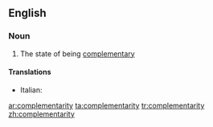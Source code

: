 ==English==

===Noun===
{{wikipedia}}
{{en-noun|-}}

# The state of being [[complementary]]

====Translations====
{{trans-top|complementarity}}
*Italian: {{t-|it|complementarità|f}}
{{trans-mid}}

{{trans-bottom}}

[[ar:complementarity]]
[[ta:complementarity]]
[[tr:complementarity]]
[[zh:complementarity]]